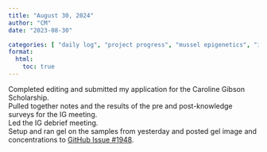 ```yaml
---
title: "August 30, 2024"
author: "CM"
date: "2023-08-30"

categories: [ "daily log", "project progress", "mussel epigenetics", "innovation grant", "benchwork", "writing"]
format:
  html:
    toc: true
---
```


Completed editing and submitted my application for the Caroline Gibson Scholarship.\
Pulled together notes and the results of the pre and post-knowledge surveys for the IG meeting.\
Led the IG debrief meeting.\
Setup and ran gel on the samples from yesterday and posted gel image and concentrations to [GitHub Issue #1948](https://github.com/RobertsLab/resources/issues/1948). 
